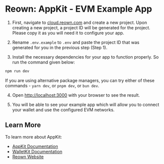 # Reown: AppKit - EVM Example App

1. First, navigate to [cloud.reown.com](https://cloud.reown.com) and create a new project. Upon creating a new project, a project ID will be generated for the project. Please copy it as you will need it to configure your app.

2. Rename `.env.example` to `.env` and paste the project ID that was generated for you in the previous step (Step 1).

3. Install the necessary dependencies for your app to function properly. So run the command given below:

```bash
npm run dev
```

If you are using alternative package managers, you can try either of these commands - `yarn dev`, or `pnpm dev`, or `bun dev`.

4. Open [http://localhost:3000](http://localhost:3000) with your browser to see the result.

5. You will be able to see your example app which will allow you to connect your wallet and use the configured EVM networks.

## Learn More

To learn more about AppKit:

- [AppKit Documentation](https://docs.reown.com/appkit/overview)
- [WalletKit Documentation](https://docs.reown.com/walletkit/overview) 
- [Reown Website](https://reown.com/) 
